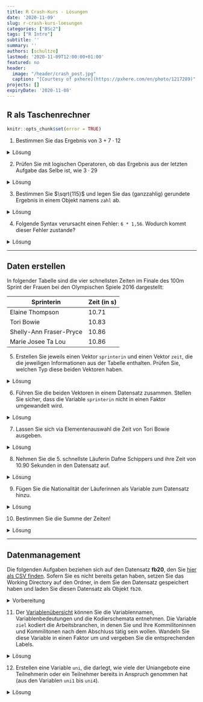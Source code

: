 ```yaml
---
title: R Crash-Kurs - Lösungen
date: '2020-11-09'
slug: r-crash-kurs-loesungen
categories: ["BSc2"]
tags: ["R Intro"]
subtitle: ''
summary: ''
authors: [schultze]
lastmod: '2020-11-09T12:00:00+01:00'
featured: no
header:
  image: "/header/crash_post.jpg"
  caption: "[Courtesy of pxhere](https://pxhere.com/en/photo/1217289)"
projects: []
expiryDate: '2020-11-08'
---
```


## R als Taschenrechner

```r
knitr::opts_chunk$set(error = TRUE)
```

1. Bestimmen Sie das Ergebnis von $3 + 7 \cdot 12$

<details><summary>Lösung</summary>

```r
3 + 7 * 12
```

</details>


2. Prüfen Sie mit logischen Operatoren, ob das Ergebnis aus der letzten Aufgabe das Selbe ist, wie $3 \cdot 29$

<details><summary>Lösung</summary>

```r
(3 + 7 * 12) == (3 * 29)
```

</details>


3. Bestimmen Sie $\sqrt{115}$ und legen Sie das (ganzzahlig) gerundete Ergebnis in einem Objekt namens `zahl` ab.

<details><summary>Lösung</summary>

```r
zahl <- round(sqrt(115))
```

</details>


4. Folgende Syntax verursacht einen Fehler: `6 * 1,56`. Wodurch kommt dieser Fehler zustande?

<details><summary>Lösung</summary>

```r
6 * 1,56
```

In der Syntax wird fälschlicherweise das Komma als Dezimaltrennzeichen genutzt. Wenn man das Komma durch einen Punkt ersetzt, funktioniert die Syntax problemlos:

```r
6 * 1.56
```

</details>


***

## Daten erstellen

In folgender Tabelle sind die vier schnellsten Zeiten im Finale des 100m Sprint der Frauen bei den Olympischen Spiele 2016 dargestellt:

Sprinterin | Zeit (in s)
------ | -----------
Elaine Thompson | 10.71
Tori Bowie | 10.83
Shelly-Ann Fraser-Pryce | 10.86
Marie Josee Ta Lou | 10.86

5. Erstellen Sie jeweils einen Vektor `sprinterin` und einen Vektor `zeit`, die die jeweiligen Informationen aus der Tabelle enthalten. Prüfen Sie, welchen Typ diese beiden Vektoren haben.

<details><summary>Lösung</summary>

Erstellen der Vektoren:

```r
sprinterin <- c('Elaine Thompson', 'Torie Bowie', 'Shelly-Ann Fraser-Pryce', 'Marie Josee Ta Lou')
zeit <- c(10.71, 10.83, 10.86, 10.86)
```

Prüfen der Typen:

```r
class(sprinterin)
class(zeit)
```

`sprinterin` ist ein `character` weil es Text enthält; `zeit` ist numerisch.

</details>


6. Führen Sie die beiden Vektoren in einem Datensatz zusammen. Stellen Sie sicher, dass die Variable `sprinterin` nicht in einen Faktor umgewandelt wird.

<details><summary>Lösung</summary>

Per Voreinstellung werden `character` Vektoren beim Zusammenführen in `data.frame` in den Typ `factor` umgewandelt.

```r
olymp <- data.frame(sprinterin, zeit)
str(olymp)
```

Die Funktion `data.frame` hat dafür eine Argument, dass mit `help(data.frame)` oder - wie hier - `args(data.frame)` identifiziert werden kann:

```r
args(data.frame)
```

Das relevante Argument heißt `stringsAsFactors`. Um die Umwandlung zu verhindern, kann es auf `FALSE` gesetzt werden:

```r
olymp <- data.frame(sprinterin, zeit, stringsAsFactors = FALSE)
str(olymp)
```

</details>


7. Lassen Sie sich via Elementenauswahl die Zeit von Tori Bowie ausgeben.

<details><summary>Lösung</summary>

```r
olymp[2, 2]         # dirkete Auswahl via Position
olymp[2, 'zeit']    # Variablenauswahl per Name
olymp[olymp$sprinterin == 'Tori Bowie', 'zeit']  # Filterauswahl
```

</details>


8. Nehmen Sie die 5. schnellste Läuferin Dafne Schippers und ihre Zeit von  10.90 Sekunden in den Datensatz auf.

<details><summary>Lösung</summary>

```r
olymp[5, ] <- c('Dafne Schippers', 10.90)
olymp
```

</details>


9. Fügen Sie die Nationalität der Läuferinnen als Variable zum Datensatz hinzu.

<details><summary>Lösung</summary>

Die Nationalitäten finden sich übersichtlich z.B. auf [der Wikipedia-Seite zum 100m Sprint 2016](https://de.wikipedia.org/wiki/Olympische_Sommerspiele_2016/Leichtathletik_%E2%80%93_100_m_(Frauen)#Finale). 

Variante 1: Neuen Vektor erstellen und über `cbind` oder `data.frame` hinzufügen.

```r
nation <- c('Jamaika', 'USA', 'Jamaika', 'Elfenbeinküste', 'Niederlande')
full <- cbind(olymp, nation)        # via cbind
full <- data.frame(olymp, nation)   # via data.frame
full
```

Variante 2: Vektor direkt im Datensatz anlegen.

```r
olymp$nation <- c('Jamaika', 'USA', 'Jamaika', 'Elfenbeinküste', 'Niederlande')
olymp
```


</details>


10. Bestimmen Sie die Summe der Zeiten!

<details><summary>Lösung</summary>

*Hinweis*: Die Summe des Objekts `zeit` ist hier nicht mehr angebracht, weil die 5. Sprinterin direkt dem Datensatz hinzugefügt wurde. Im Objekt `zeit` hingegen, sind nur die ersten vier Zeiten enthalten.

```r
sum(olymp$zeit)
str(olymp)
```

Es entsteht ein Fehler, der besagt, dass `zeit` im Datensatz als `character` und nicht numerisch abgelegt ist. Das ist dadurch passiert, dass die Daten von Dafne Schippers händisch hinzufügt wurden. Es gibt zwei Möglichkeiten damit umzugehen. Die Erste ist eine ad-hoc Korrektur der Variablentypen:

```r
olymp$zeit <- as.numeric(olymp$zeit)
str(olymp)
```

Die Zweite ist es, das Problem bereits beim Hinzufügen von Daten zu umgehen:

```r
olymp <- data.frame(sprinterin, zeit, stringsAsFactors = FALSE)
olymp[5, ] <- data.frame('Dafne Schippers', 10.90)
str(olymp)
```

In beiden Fällen kann anschließend mit `sum` gearbeitet werden:

```r
sum(olymp$zeit)
```

</details>


***

## Datenmanagement

Die folgenden Aufgaben beziehen sich auf den Datensatz **fb20**, den Sie [<i class="fas fa-download"></i> hier als CSV finden](/post/fb20.csv). Sofern Sie es nicht bereits getan haben, setzen Sie das Working Directory auf den Ordner, in dem Sie den Datensatz gespeichert haben und laden Sie diesen Datensatz als Objekt `fb20`.

<details><summary>Vorbereitung</summary>

Lokale Datei öffnen:

```r
setwd(...)
```
```r
fb20 <- read.table('fb20.csv', 
  header = TRUE, 
  sep = ',', 
  na.strings = '-99')
```

Online Datei öffnen:

```r
fb20 <- read.table('https://pandar.netlify.app/post/fb20.csv', 
  header = TRUE,
  sep = ',',
  na.strings = '-99')
```

</details>


11. Der [Variablenübersicht](/post/variablen.pdf) können Sie die Variablennamen, Variablenbedeutungen und die Kodierschemata entnehmen. Die Variable `ziel` kodiert die Arbeitsbranchen, in denen Sie und Ihre Kommilitoninnen und Kommilitonen nach dem Abschluss tätig sein wollen. Wandeln Sie diese Variable in einen Faktor um und vergeben Sie die entsprechenden Labels.

<details><summary>Lösung</summary>

```r
str(fb20$ziel)
```

Variante 1: Umwandeln und anschließend Labels vergeben.

```r
# Umwandung von numeric in factor
fb20$ziel <- as.factor(fb20$ziel)
# Vergabe von levels
levels(fb20$ziel) <- c('Wirtschaft', 'Therapie', 'Forschung', 'Andere')
```

Variante 2: In einem Schritt umwandeln und Labels vergeben.

```r
fb20$ziel <- factor(fb20$ziel,
  labels = c('Wirtschaft', 'Therapie', 'Forschung', 'Andere'))
```

```r
str(fb20$ziel)
```

</details>


12. Erstellen eine Variable `uni`, die darlegt, wie viele der Uniangebote eine Teilnehmerin oder ein Teilnehmer bereits in Anspruch genommen hat (aus den Variablen `uni1` bis `uni4`).

<details><summary>Lösung</summary>

Variante 1: Taschenrechnen mit Vektoren.

```r
fb20$uni <- fb20$uni1 + fb20$uni2 + fb20$uni3 + fb20$uni4
str(fb20$uni)
```

Variante 2: Zeilen-spezifische Summen bilden.

```r
fb20$uni <- rowSums(fb20[, c('uni1', 'uni2', 'uni3', 'uni4')])
str(fb20$uni)
```

</summary>


13. Nutzen Sie die `subset` Funktion um einen Datensatz zu erstellen, der nur die Personen enthält, die nach dem Abschluss in der Psychotherapie tätig sein wollen. Nennen Sie diesen `therapie`.
  + Nutzen Sie die Hilfe um herauszufinden, wie `subset` funktioniert.
  + Sie können im [auf der Seite zum Crash-Kurs](/post/r-crash-kurs) nachschlagen, wie logische Operationen in `R` durchgeführt werden!


<details><summary>Lösung</summary>

```r
help(subset)
```

```r
therapie <- subset(fb20,            # Voller Datensatz
  subset = fb20$ziel == 'Therapie'  # Auswahlkriterium
  )
str(therapie)
```

</summary>

  
14. Speichern Sie den neuen Datensatz als **therapie.rds** im RDS Format ab.

<details><summary>Lösung</summary>

```r
saveRDS(therapie, 'therapie.rds')
```

</summary>
